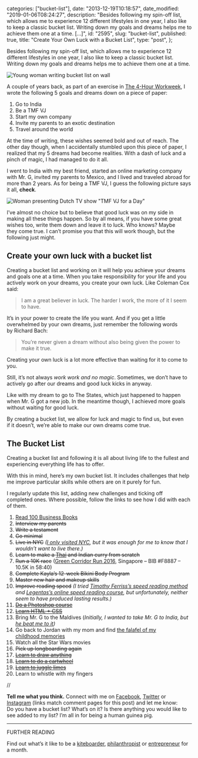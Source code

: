
  categories: ["bucket-list"],
  date: "2013-12-19T10:18:57",
  date_modified: "2019-01-06T08:24:27",
  description:
    "Besides following my spin-off list, which allows me to experience 12 different lifestyles in one year, I also like to keep a classic bucket list. Writing down my goals and dreams helps me to achieve them one at a time. […]",
  id: "2595",
  slug: "bucket-list",
  published: true,
  title: "Create Your Own Luck with a Bucket List",
  type: "post",
};


Besides following my spin-off list, which allows me to experience 12 different lifestyles in one year, I also like to keep a classic bucket list. Writing down my goals and dreams helps me to achieve them one at a time.

![Young woman writing bucket list on wall](/pages/tsop/posts/bucket-list/bucket-list_1.png)

A couple of years back, as part of an exercise in [The 4-Hour Workweek](/posts/read-100-books#36-the-4-hour-workweek), I wrote the following 5 goals and dreams down on a piece of paper:

1.  Go to India
2.  Be a TMF VJ
3.  Start my own company
4.  Invite my parents to an exotic destination
5.  Travel around the world

At the time of writing, these wishes seemed bold and out of reach. The other day though, when I accidentally stumbled upon this piece of paper, I realized that my 5 dreams had become realities. With a dash of luck and a pinch of magic, I had managed to do it all.

I went to India with my best friend, started an online marketing company with Mr. G, invited my parents to Mexico, and I lived and traveled abroad for more than 2 years. As for being a TMF VJ, I guess the following picture says it all, **check**.

![Woman presenting Dutch TV show "TMF VJ for a Day"](/pages/tsop/posts/bucket-list/Mirha-Masala_TMFVJ_74.jpg)

I’ve almost no choice but to believe that good luck was on my side in making all these things happen. So by all means, if you have some great wishes too, write them down and leave it to luck. Who knows? Maybe they come true. I can’t promise you that this will work though, but the following just might.

## Create your own luck with a bucket list

Creating a bucket list and working on it will help you achieve your dreams and goals one at a time. When you take responsibility for your life and you actively work on your dreams, you create your own luck. Like Coleman Cox said:

> I am a great believer in luck. The harder I work, the more of it I seem to have.

It’s in your power to create the life you want. And if you get a little overwhelmed by your own dreams, just remember the following words by Richard Bach:

> You’re never given a dream without also being given the power to make it true.

Creating your own luck is a lot more effective than waiting for it to come to you.

Still, it’s not always *work work and no magic*. Sometimes, we don’t have to actively go after our dreams and good luck kicks in anyway.

Like with my dream to go to The States, which just happened to happen when Mr. G got a new job. In the meantime though, I achieved more goals without waiting for good luck.

By creating a bucket list, we allow for luck and magic to find us, but even if it doesn’t, we’re able to make our own dreams come true.

## The Bucket List

Creating a bucket list and following it is all about living life to the fullest and experiencing everything life has to offer.

With this in mind, here’s my own bucket list. It includes challenges that help me improve particular skills while others are on it purely for fun.

I regularly update this list, adding new challenges and ticking off completed ones. Where possible, follow the links to see how I did with each of them.

1.  [Read 100 Business Books](/posts/read-100-books/)
2.  ~~Interview my parents~~
3.  ~~Write a testament~~
4.  ~~Go minimal~~
5.  ~~Live in NYC~~ _([I only visited NYC](https://www.instagram.com/explore/tags/mirhaxnyc/), but it was enough for me to know that I wouldn’t want to live there.)_
6.  ~~Learn to make a [Thai](http://on.fb.me/1L0xCmV) and Indian curry from scratch~~
7.  ~~Run a 10K race~~ ([Green Corridor Run 2016](http://www.greencorridorrun.com.sg/race-info/results-2016/), Singapore – BIB #F8887 – 10.5K in 58:40)
8.  ~~Complete Kayla’s 12-week Bikini Body Program~~
9.  ~~Master new hair and makeup skills~~
10. ~~Improve reading speed~~ _(I tried [Timothy Ferriss’s speed reading method](http://tim.blog/2009/07/30/speed-reading-and-accelerated-learning/) and [Legentas’s online speed reading course](https://www.legentas.com/eng/), but unfortunately, neither seem to have produced lasting results.)_
11. ~~[Do a Photoshop course](/tsop/posts/30-days-photography/)~~
12. ~~[Learn HTML + CSS](/posts/leap-of-code)~~
13. Bring Mr. G to the Maldives (_Initially, I wanted to take Mr. G to India, but [he beat me to it](https://www.instagram.com/p/BQSO7a1DTTx3i3TvKakXqUmbUGjltc1Ghk9jNM0/))_
14. Go back to Jordan with my mom and find [the falafel of my childhood memories](/travel-archives#294)
15. Watch all the Star Wars movies
16. ~~Pick up longboarding again~~
17. ~~[Learn to draw anything](http://www.mirhamasala.com/posts/kill-your-monsters/)~~
18. [~~Learn to do a cartwheel~~](/dropbox#bucket-list-18-learn-to-do-a-cartwheel)
19. [~~Learn to juggle limes~~](/dropbox#bucket-list-19-learn-to-juggle-limes)
20. Learn to whistle with my fingers

//

**Tell me what you think.** Connect with me on [Facebook](https://www.facebook.com/thespinoffproject/photos/a.893440447354508.1073741835.443190319046192/933748606657025/), [Twitter](https://twitter.com/mirhamasala/status/594308088393502720) or [Instagram](https://instagram.com/p/1ujfNQEyPW/) (links match comment pages for this post) and let me know: Do you have a bucket list? What’s on it? Is there anything you would like to see added to my list? I’m all in for being a human guinea pig.

---

FURTHER READING

Find out what’s it like to be a [kiteboarder](/tsop/posts/kiteboarder-month), [philanthropist](/tsop/posts/philanthropist-month) or [entrepreneur](/tsop/posts/entrepreneur-month) for a month.
